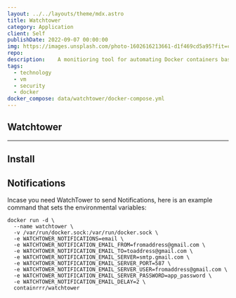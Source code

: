 ```yaml
---
layout: ../../layouts/theme/mdx.astro
title: Watchtower
category: Application
client: Self
publishDate: 2022-09-07 00:00:00
img: https://images.unsplash.com/photo-1602616213661-d1f469cd5a95?fit=crop&w=1400&h=700&q=75
repo:
description:    A monitioring tool for automating Docker containers based upon image updates.
tags:
  - technology
  - vm
  - security
  - docker
docker_compose: data/watchtower/docker-compose.yml
---
```




## Watchtower

* * *

## Install

<Github
  src="data/watchtower/docker-compose.yml"
  description="This is a docker compose we made."
/> 

## Notifications

Incase you need WatchTower to send Notifications, here is an example command that sets the environmental variables:


```shell
docker run -d \
  --name watchtower \
  -v /var/run/docker.sock:/var/run/docker.sock \
  -e WATCHTOWER_NOTIFICATIONS=email \
  -e WATCHTOWER_NOTIFICATION_EMAIL_FROM=fromaddress@gmail.com \
  -e WATCHTOWER_NOTIFICATION_EMAIL_TO=toaddress@gmail.com \
  -e WATCHTOWER_NOTIFICATION_EMAIL_SERVER=smtp.gmail.com \
  -e WATCHTOWER_NOTIFICATION_EMAIL_SERVER_PORT=587 \
  -e WATCHTOWER_NOTIFICATION_EMAIL_SERVER_USER=fromaddress@gmail.com \
  -e WATCHTOWER_NOTIFICATION_EMAIL_SERVER_PASSWORD=app_password \
  -e WATCHTOWER_NOTIFICATION_EMAIL_DELAY=2 \
  containrrr/watchtower
```
